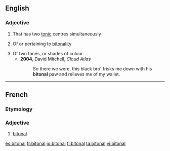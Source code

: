==English==

===Adjective===
{{en-adj|-}}

# {{lb|en|music|of a musical instrument}} That has two [[tonic]] centres simultaneously
# {{lb|en|music}} Of or pertaining to [[bitonality]]
# Of two tones, or shades of colour.
#* '''2004''', David Mitchell, ''Cloud Atlas''
#*: So there we were, this black bro' frisks me down with his '''bitonal''' paw and relieves me of my wallet.

----

==French==

===Etymology===
{{prefix|bi|tonal|lang=fr}}

===Adjective===
{{fr-adj|mp=bitonaux}}

# {{lb|fr|music}} [[#English|bitonal]]

[[es:bitonal]]
[[fr:bitonal]]
[[io:bitonal]]
[[fi:bitonal]]
[[ta:bitonal]]
[[vi:bitonal]]